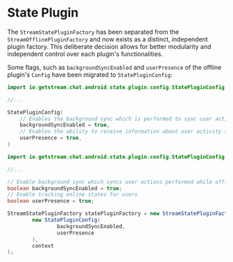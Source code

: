 # State Plugin

The `StreamStatePluginFactory` has been separated from the `StreamOfflinePluginFactory` and now exists as a distinct, independent plugin factory.
This deliberate decision allows for better modularity and independent control over each plugin's functionalities.

Some flags, such as `backgroundSyncEnabled` and `userPresence` of the offline plugin's `Config` have been migrated to `StatePluginConfig`:

<Tabs>
<TabItem value="kotlin" label="Kotlin">

```kotlin
import io.getstream.chat.android.state.plugin.config.StatePluginConfig

//...

StatePluginConfig(
    // Enables the background sync which is performed to sync user actions done without the Internet connection.
    backgroundSyncEnabled = true,
    // Enables the ability to receive information about user activity such as last active date and if they are online right now.
    userPresence = true,
)
```

</TabItem>

<TabItem value="java" label="Java">

```java
import io.getstream.chat.android.state.plugin.config.StatePluginConfig;

//...

// Enable background sync which syncs user actions performed while offline
boolean backgroundSyncEnabled = true;
// Enable tracking online states for users
boolean userPresence = true;

StreamStatePluginFactory statePluginFactory = new StreamStatePluginFactory(
        new StatePluginConfig(
                backgroundSyncEnabled,
                userPresence
        ),
        context
);
```

</TabItem>
</Tabs>